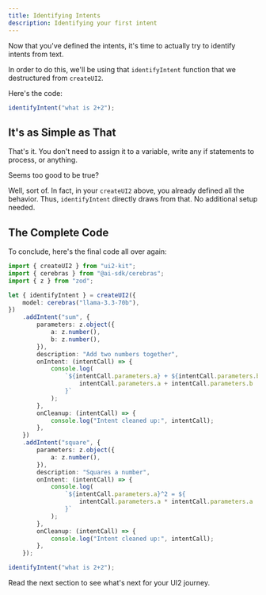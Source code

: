 ```yaml
---
title: Identifying Intents
description: Identifying your first intent
---
```


Now that you've defined the intents, it's time to actually try to identify intents from text.

In order to do this, we'll be using that `identifyIntent` function that we destructured from `createUI2`.

Here's the code:

```ts
identifyIntent("what is 2+2");
```

## It's as Simple as That

That's it. You don't need to assign it to a variable, write any if statements to process, or anything.

Seems too good to be true?

Well, sort of. In fact, in your `createUI2` above, you already defined all the behavior. Thus, `identifyIntent` directly draws from that. No additional setup needed.

## The Complete Code

To conclude, here's the final code all over again:

```ts
import { createUI2 } from "ui2-kit";
import { cerebras } from "@ai-sdk/cerebras";
import { z } from "zod";

let { identifyIntent } = createUI2({
	model: cerebras("llama-3.3-70b"),
})
	.addIntent("sum", {
		parameters: z.object({
			a: z.number(),
			b: z.number(),
		}),
		description: "Add two numbers together",
		onIntent: (intentCall) => {
			console.log(
				`${intentCall.parameters.a} + ${intentCall.parameters.b} = ${
					intentCall.parameters.a + intentCall.parameters.b
				}`
			);
		},
		onCleanup: (intentCall) => {
			console.log("Intent cleaned up:", intentCall);
		},
	})
	.addIntent("square", {
		parameters: z.object({
			a: z.number(),
		}),
		description: "Squares a number",
		onIntent: (intentCall) => {
			console.log(
				`${intentCall.parameters.a}^2 = ${
					intentCall.parameters.a * intentCall.parameters.a
				}`
			);
		},
		onCleanup: (intentCall) => {
			console.log("Intent cleaned up:", intentCall);
		},
	});

identifyIntent("what is 2+2");
```

Read the next section to see what's next for your UI2 journey.
